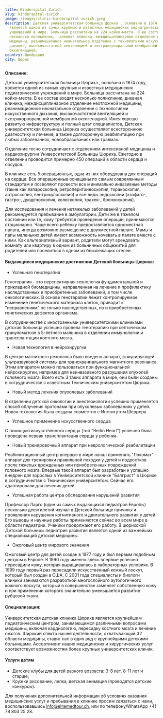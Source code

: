 ```yaml
---
title: Kinderspital Zürich
slug: kinderspital-zurich
image: /images/clinic-kinderspital-zurich.jpeg
description: Детская университетская больница Цюриха , основана в 1874 году,
  является одной из самых крупных и известных медицинских педиатрических
  учреждений в мире. Больница рассчитана на 224 койко-места. В ее состав входят
  несколько поликлиник,  дневная клиника, междисциплинарное отделение неотложной
  медицины, реанимационное неонатальное отделение с технологиями искусственного
  дыхания, высокочастотной вентиляцией и экстракорпоральной мембранной
  оксигенацией.
country: Швейцария
city: Цюрих
---
```


**Описание:**

Детская университетская больница Цюриха , основана в 1874 году, является одной из самых крупных и известных медицинских педиатрических учреждений в мире. Больница рассчитана на 224 койко-места. В ее состав входят несколько поликлиник, дневная клиника, междисциплинарное отделение неотложной медицины, реанимационное неонатальное отделение с технологиями искусственного дыхания, высокочастотной вентиляцией и экстракорпоральной мембранной оксигенацией. Имея хорошо развитую инфраструктуру и полный штат специалистов, Детская университетская больница Цюриха осуществляет всестороннюю диагностику и лечение, а также долгосрочную реабилитацию при любых заболеваниях, новообразованиях или травмах.

Отделение тесно сотрудничает с отделением интенсивной медицины и кардиохирургии Университетской Больницы Цюриха. Ежегодно в отделении проводится примерно 450 операций в области сердца и сосудов.

В клинике есть 5 операционных, одна из них оборудована для операций на сердце. Все операционные оснащены по самым современным стандартам и позволяют провести все минимально инвазивные методы (такие как лапароскопия, ретроперитонеоскопия, торакоскопия, артроскопия, вентрикулоскопия) и все виды эндоскопии (эзофаго-, гастро-, дуоденоскопия, колоскопия, трахея-, бронхоскопия).

Для исследования и лечения нетяжелых заболеваний у детей рекомендуется пребывание в амбулатории. Дети же в тяжелом состоянии или те, кому требуется проведение операции, принимаются стационарно. Чаще всего ребенку предоставляется одноместная палата, иногда возможно размещение в двухместной палате. Мамы и папы маленьких детей имеют возможность ночевать в палате вместе с ними. Как альтернативный вариант, родители могут арендовать комнату или квартиру в одном из больничных общежитий для родителей или поселиться в одном из близлежащих отелей.

#### Выдающиеся медицинские достижения Детской больницы Цюриха:

- Успешная генотерапия

Генотерапии - это перспективная технология фундаментальной и прикладной биомедицины, направленная на лечение и профилактику наследственных и приобретенных заболеваний, в том числе онкологических. В основе генотерапии лежит контролируемое изменение генетического материала клеток, приводит к "исправлениям" не только наследственных, но и приобретенных генетических дефектов организма.

В сотрудничестве с иностранными университетскими клиниками детская больница успешно провела генотерапию при септическом грануломатозе в 5-летнего мальчика в отделении иммунологии и трансплантации костного мозга.

- Новая технология в нейрохирургии

В центре магнитного резонанса было введено аппарат, фокусирующей ультразвуковой системы для транскраниального магнитного резонанса. Этим аппаратом можно пользоваться при функциональной нейрохирургии, например для неинвазивного разрушения опухолей головного мозга. Всего есть 3 таких аппарата в мире, они были созданы в сотрудничестве с известным Техническим университетом Цюриха.

- Новый метод лечения опухолевых заболеваний

В отделении детской онкологии и анестезиологии успешно применяется способ облучения протонами при опухолевых заболеваниях у детей. Новая технология была создана совместно с Институтом Шеррера.

- Успешное применение искусственного сердца

С помощью искусственного сердца (тип "Berlin Heart") успешно была проведена первая трансплантация сердца у ребенка.

- Новый тренировочный аппарат при неврологической реабилитации

Реабилитационный центр впервые в мире начал применять "Локомат" - аппарат для тренировки правильной походки у детей и подростков после тяжелых врожденных или приобретенных повреждений головного мозга. Впервые такой аппарат был разработан и успешно внедрен для взрослых в Университетской клинике "Балгрист" в Цюрихе в сотрудничестве с Техническим университетом. Сейчас его адаптировали для лечения детей.

- Успешная работа центра обследования нарушений развития

Профессор Ларго (один из самых выдающихся педиатров Европы) несколько десятилетий изучал в Детской больнице причины и проявления нарушения когнитивного и двигательного развития у детей. Его выводы и научные работы применяются сейчас во всем мире в области педиатрии. Ученики продолжают его работу. В цюрихской Детской больницы педиатрия развития является одной из важнейших специализаций детской медицины.

- Ожоговый центр мирового значения

Ожоговый центр для детей создан в 1977 году и был первым подобным центром в Европе. В 1990 году именно здесь впервые успешно пересадили кожу, которая выращивалась в лабораторных условиях. В 1999 году первый раз пересадили искусственный кожный лоскут, который был создан в США. С 2001 года специалисты и биологи клиники занимаются разработкой многослойного аутологичного кожного лоскута, который в совершенстве заменяет собственную кожу и при применении которого значительно уменьшается развитие рубцовой ткани.

#### Специализация:

Университетская детская клиника Цюриха является крупнейшим педиатрическим центром, занимающимся различными вопросами медицины, включая кардиологию, пересадку костного мозга и лечение ожогов. Широкий спектр нашей деятельности, охватывающий 32 области медицины, ставит нас в один ряд с крупнейшими детскими больницами. Ассортимент наших медицинских и хирургических услуг соответствует возможностям более крупных университетских клиник.

#### Услуги детям

- Детские клубы для детей разного возраста: 3-8 лет, 8-11 лет и старше;
- Кружки рисование, лепка, детская анимация (проводятся детские конкурсы).

Для получения дополнительной информации об условиях оказания медицинских услуг и пребывания в клинике просим связаться с нами, воспользовавшись [info@elitemedtour.ch](mailto:info@elitemedtour.ch), или по телефону/WhatsApp +41 78 803 25 28.
